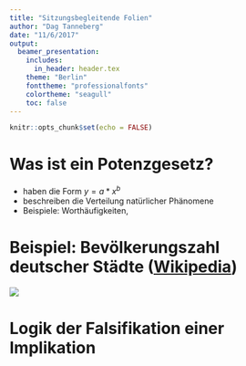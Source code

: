 ```yaml
---
title: "Sitzungsbegleitende Folien"
author: "Dag Tanneberg"
date: "11/6/2017"
output:
  beamer_presentation:
    includes:
      in_header: header.tex
    theme: "Berlin"
    fonttheme: "professionalfonts"
    colortheme: "seagull"
    toc: false
---
```


```r
knitr::opts_chunk$set(echo = FALSE)
```

# Was ist ein Potenzgesetz?

- haben die Form $y = a * x^b$
- beschreiben die Verteilung natürlicher Phänomene
- Beispiele: Worthäufigkeiten, 

# Beispiel: Bevölkerungszahl deutscher Städte ([Wikipedia](https://de.wikipedia.org/wiki/Potenzgesetz_(Statistik)#/media/File:German_Cities_Pareto_Density_-_de.svg))
  ![](/Users/dag/github/teaching/ws1718/fors_des/04/german_cities.png)

# Logik der Falsifikation einer Implikation

\begin{table}
\centering
\begin{tabular}{*{3}{c}}
\toprule
\textbf{H}ypothese & \textbf{D}aten & \textbf{H} $\implies$ \textbf{D} \\ \midrule
W & W & \color{blue} W\\
W & F & \color{red} F\\
F & W & \color{blue} W\\ 
F & F & W\\
\bottomrule
\multicolumn{3}{l}{Legende: {\color{blue} $\bullet$} Bestätigung {\color{red} $\bullet$} Falsifikation.}
\end{tabular}
\end{table}
